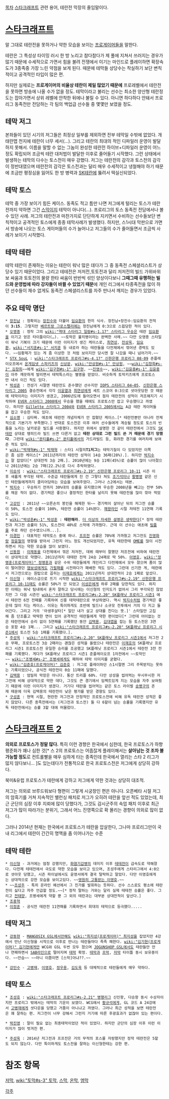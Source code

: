[[목차]]
[[스타크래프트]] 관련 용어, 테란전 막장의 줄임말이다.
= [[스타크래프트]] =
말 그대로 테란전을 못하거나 약한 모습을 보이는 [[프로게이머]]들을 말한다.

테란은 그 특성상 타이밍 러시 한 방 노리고 참다참다가 제 풀에 지쳐서 쓰러지는 경우가 많기 때문에 수세적으로 가면서 힘을 불려 전쟁에서 이기는 마인드로 플레이하면 확장속도가 3종족중 가장 느린 약점을 보게 된다. 때문에 테막들 상당수는 착실하기 보단 변칙적이고 공격적인 타입이 많은 편. 

하지만 실제로는 '''프로게이머의 비율상 테란이 제일 많았기 때문에''' 프로레벨에서 테란전을 못하면 방송에 나올 수가 없을 정도. 테막이라고 불리는 선수는 최소한 양산형 테란정도는 잡아가면서 상위 레벨에 안착한 뒤에나 불릴 수 있다. 아니면 하다하다 안돼서 프로리그 동족전만 전담하는 각 팀의 백업급 선수들 중 몇몇만 보였을 정도.
== 테막 저그 ==
본좌들이 있던 시기의 저그들은 최정상 일부를 제외하면 전부 테막일 수밖에 없었다. 개태란맵 천지에 테란이 너무 세서(…). 그리고 테란의 최대의 적인 디파일러 운영이 발달하지 못해서. 이름을 말할 수 없는 그놈이 완성한 테란전 하이브+디파일러 운영이 어느정도 확립되어 조금씩 테란 대처법이 발달한 이후로 줄어들기 시작했다. 그런 상태에서 발생하는 테막의 다수는 토스전이 매우 강했다. 저그는 테란전의 감각과 토스전의 감각이 정반대였으며 테란전의 감각은 토스전과는 달리 매우 수세적이고 냉철해야 하기 때문에 조금만 평정심을 잃어도 한 방 병력과 [[SK테란]]에 뚫려서 떡실신되었다.
== 테막 토스 ==
테막 중 가장 보이기 힘든 케이스. 동족도 적고 틈만 나면 저그에게 털리는 토스가 테란전까지 약하면 그건 [[스막]]이지 테막이 아니다(…). 프로리그의 토스 동족전 전담에서나 볼 수 있던 사례. 저그의 테란전과 마찬가지로 단단하게 지키면서 수비하는 선수들보단 변칙적이고 공격적인 토스에게 종종 테막사례가 발생했다. 하지만, 스1시대 막판으로 가면서 방송에 나오는 토스 게이머들의 수가 늘어나고 저그들의 수가 줄어들면서 조금씩 사례가 보이기 시작했다.
== 테막 테란 ==
테막 테란이 존재하는 이유는 테란이 워낙 많은 데다가 그 중 동족전 스페셜리스트가 상당수 있기 때문이었다. 그리고 테테전은  저저전,토토전과 달리 저저전의 빌드 가위바위보 싸움과 토토전의 물량 한타 싸움이 반반씩 섞인 양상이다보니 '''그때그때 유행하는 빌드와 운영법에 따라 강자들이 바뀔 수 있었기 때문'''에 개인 리그에서 타종족전을 많이 하던 선수들이 재수 없게도 동족전 스페셜리스트를 자주 만나서 깨지는 경우가 있었다.
== 주요 테막 명단 ==
 * [[장진남]] : 정확히는 [[장진수]]와 더불어 [[임요환]]의 한끼 식사. 장진남+장진수:임요환의 전적이 '''3:15'''. 그렇지만 [[베르트랑 그로스펠리에]]는 장진남에게 0:3으로 스윕당한 적이 있다.
 * [[오영종]] : 정작 그의 [[wiki:"역대 스타리그 일람#s-1.17" 스타리그 우승]]은 테란 [[임요환]]을 이기고 얻은 타이틀이다(…). ~~토막은 불치병이라는 완벽한 사례.~~ 다만 오영종 스타일이 워낙 기복이 크기 때문에 이런 이미지가 생긴 케이스로, [[최연성]], [[전상욱]], [[임요환]], [[wiki:"서지훈#s-1" 서지훈]] 등 내로라 하는 테란들을 다전제에서 꺾어낸 경력도 있다. ~~임황제가 있는 게 좀 이상한 것 처럼 보이지만 당시엔 잘 나갔을 때니 넘어가자.~~
 * [[STX SouL]] : [[wiki:"스타크래프트 프로리그#s-4.17" 신한은행 프로리그 08-09]] 준플레이오프에서 [[온게임넷 스파키즈]]의 [[신상문]], [[wiki:"안상원#s-1" 안상원]], ~~[[wiki:"김창희#s-2" 김창희]]~~에게 [[wiki:"김구현#s-1" 김구현]], ~~[[진영수]]~~, [[wiki:"김윤중#s-1" 김윤중]]이 아주 깨끗하게 발리면서 테막특스라는 별명을 얻었다. 비슷하게 토막키즈에게 프로토스만 내서 이긴 적도 있다.
 * [[박성준]] : 전성기 시절엔 테란전도 준수했던 선수지만 [[IOPS 스타리그 04~05]], [[신한은행 스타리그 2005]] 결승전에서 각각 [[이윤열]]과 [[최연성]]에게 세트 스코어 0:3으로 셧아웃당한 것 때문에 테막이라는 이미지가 생겼고, 2006년도에 들어오면서 점차 테란전의 성적이 저조해지기 시작하여 [[EVER 스타리그 2008]]에서 우승을 했을 때에도 프로토스만 잡고 우승했다고 까였다. 하지만 [[Gillette 스타리그 2004]]와 [[EVER 스타리그 2005]]에서는 A급 테란 게이머들을 잡고 우승한 적도 있다. 
 * [[심소명]] : 심타짜. 애초에 테란전 개념자체가 안 잡혔던 케이스.[* 테란전뿐만 아니라 전체적으로 기본기가 부족했다.] 반대로 토스전은 이후 여러 선수들에게 계승될 정도로 토스의 빈틈을 노리는 날카로운 빌드를 사용했다. 하지만 위에서 설명한 것 같이 테란전에서 그것도 [[SK테란]] 상대로 땡히드라 빌드 쓰면 다른거 없고 '''테란 상대로 그런 빌드 쓴 거 때문에 경기 망했다'''. 그런데 [[wiki:"몬티홀#s-2" 몬티홀]]에서의 가드라빌드 등, 화려한 경기를 여러차례 보여준 적도 있다.
 * [[wiki:"박재혁#s-1" 박재혁]] : 스타1 시절의'''T1저그'''는 테막기질이 다 있었지만 이쪽은 좀 심한 케이스[* 2011년까지의 테란전 성적이 14승 36패(28%).]. 하지만 [[박지수]]는 잘 잡았다[* 상대전적 3승 2패.]. 2010년에는 9승 11패(45%)로 승률이 많이 나아졌으나 2011년에는 2승 7패(22.2%)로 다시 추락하였다. 
 * [[이승석]] : [[wiki:"스타크래프트 프로리그#s-2.19" 신한은행 프로리그 10-11]] 시즌 이후 새롭게 부각된 테막. 수준급 테란들에게 진 건 그렇다 쳐도 [[조기석]]이나 [[황병영]] 같은 신인 테란들에게까지 클리어당하는 모습을 보여주었다. 그러나 스2에서는 테본.
 * [[박지수]] : 우승하기 전까지 30%대의 승률을 유지했으며 우승한 2008년을 빼고는 전부 50%를 채운 적이 없다. 경기력은 좋으나 결정적인 한타를 날리지 못해 테란전을 많이 깎아 먹었다.
 * [[고강민]] : 2011년 ~~오른손의 봉인을 해제한 뒤~~ 경기력이 살아난 뒤의 저그전 승률이 50%, 토스전 승률이 100%, 테란전 승률이 14%였다. [[패왕라인]] 시절 저테전 11연패 기록도 있다.
 * [[wiki:"박성훈#s-1" 박성훈]] : '''테란해라'''. [[더 이상의 자세한 설명은 생략한다]][* 정작 테란전과 저그전 승률이 51%, 토스전이 40%로 스막에 가까웠다. 근데 이 선수는 애초에 [[팀플레이#s-2|팀플]]을 주로 하던 선수였으니까...].
 * [[이경민]] : 대표적인 테막토스 중에 하나. [[프프전]] 승률은 70%에 가까웠고 저그전도 [[진영화]]랑 [[장윤철]]의 영향을 받아서 그런지 어느 정도 개선되었지만, 유독 테란한테 [[OME]]를 많이 시전하면서 지는 약한 모습을 많이 보였다.
 * [[신동원]] : [[이제동]]을 다전제에서 꺾은 저저전, 데뷔 때부터 잘했던 저프전에 비하여 테란전이 상대적으로 약했다. 2011년까지 대테란 전적 24승 24패로 딱 50%. [[이영호]], [[wiki:"정명훈(프로게이머)" 정명훈]]과 같은 수위 테란들에게 개인리그 다전제에서 모두 졌으며 폼이 많이 떨어졌던 [[염보성]]에게도 [[가필패#s-1|가필패]]를 시전하다가 패배한 적도 있다. 그런데 신기한 게, 테란에서 저그전으로는 원탑으로 꼽히는 [[이재호]]에게는 2011년까지 상대전적이 2승 1패로 앞섰다.
 * [[이신형]] : 에이스급으로 뜨기 시작한 [[wiki:"스타크래프트 프로리그#s-2.19" 신한은행 프로리그 10-11]]때도 승률은 50%가 안 되었고 [[이성은]]에게 하루 2패를 당한적도 있다. 하지만 이때는 워낙 팀내에서 혼자 잘하고 당시에는 이신형의 인지도가 없어서 그리 부각되진 않았지만 그 다음 시즌인 [[wiki:"스타크래프트 프로리그#s-2.20" SK플래닛 프로리그 시즌1]] 에서 테란전 6전 전패를 기록하여 신흥 테막테란으로 부상하였다. 역시 [[박지수]]처럼 경기력은 좋은데 많이 지는 케이스. 이유는 특이하게도 초반에 빌드나 소규모 전투에서 거의 다 지고 들어간다. 그리고 거의 '아생후살타[* 일단 내가 살고 상대를 친다는 뜻.]' 스타일만 고집해 좀 단조롭고 딱딱한 면이 있어 공격적인 테란들에게 약한 편이었다[* 그런데 어이없는 것은 테란전에서 승리 없이 5연패를 기록했던 동안 [[김택용]], [[김대엽]]을 잡는 등 토스전은 3연승 포함 4승 1패... 그리고 [[wiki:"스타크래프트 프로리그#s-2.20" SK플래닛 프로리그 시즌1]]에서 토스전 5승 1패를 기록했다.].
 * [[주성욱]] : [[wiki:"스타크래프트 프로리그#s-2.20" SK플래닛 프로리그 시즌1]]에서 저그전 2승 무패, 프로토스전 3승 2패라는 괜찮은 성적을 올렸으나 테란전은 [[이재호]]의 SK플래닛 프로리그 시즌1 프로토스전 유일한 승리를 조공했고 SK플래닛 프로리그 시즌1에서 테란전 3전 전패를 기록했다. 게다가 SK플래닛 프로리그 시즌1 준플레이오프 1차전에서 ~~토막인~~ [[wiki:"조병세#s-2" 조병세]]에게도 패하여 테막 이미지를 굳혔다.
 * [[wiki:"김준호(프로게이머)" 김준호]] : 저그로 플레이하던 스1시절엔 그리 주목받지는 못하는 기록이었으나, 공식전 테란전이 0승 11패에 달했다.
 * [[김택용]] : 엄밀히 막장은 아니다. 통산 트리플 60%. 다만 상성을 씹어먹는 무시무시한 저그전에 비해 상대적으로 약한 데다, 그것도 큰 경기에서 임팩트있게 지는 모습을 자주 보여줬기 때문에 이런 이미지가 생겼다. 거기다 테란을 씹어먹는 같은 토스 라이벌 [[송병구]]의 존재 때문에 더욱 김택용의 테란전이 낮은 평가를 받은 경향도 있다.
 * [[구성훈]] : 현역 시절, 현란한 저그전과 안정적인 프로토스전에 비해 유독 테란전 성적은 좋지 않았다. 다른 종족전에서는 (저그전과 토스전) 둘 다 6할이 넘는 승률을 기록했지만 유독 테란전에서는 승률 3할 대에 머물렀다.
= [[스타크래프트 2]] =
'''의외로 프로토스가 정말 많다.''' 특히 이런 경향은 한국에서 심한데, 한국 프로토스가 하향평준화가 꽤나 심한 것[* 스 2의 프로토스는 어줍잖게 플레이해서는 '''살아남는 것 조차 불가능할 정도'''로 컨트롤빨을 매우 심하게 타는 종족인데 한국에서 열리는 스타 2 리그가 많지 않다보니... ]도 있는데다가 전통적으로 한국 프로토스전은 저그에게 상당히 강하다.

북미&유럽 프로토스가 테란에게 강하고 저그에게 약한 것과는 상당히 대조적.

저그는 의외로 브루드워보다 형편이 그렇게 시궁창인 편은 아니다. 오픈베타 시절 저그의 암흑기를 거쳐 지속적인 밸런싱 패치로 저그가 오히려 테란을 앞선 적도 있었는데, 최근 군단의 심장 이후 지뢰에 많이 당했다가, 그것도 감시군주의 속업 패치 이후로 최근 저그가 많이 따라가는 분위기, 그래서 어느 진영쪽으로 확 몰리는 경향이 의외로 많이 없다.

그러나 2014년 현재는 한국에서 프로토스가 테란을 압살한다, 그나마 프로리그만이 국내 리그에서 테란이 간간히 명맥을 좀 이어나가는 수준

== 테막 테란 ==
 * [[이신형]] - 과거에는 엄청 강했지만, [[화염기갑병]]의 데미지 이후 [[테테전]]이 급속도로 약해졌다. 다전제 테테전에서 극도로 약한 모습을 보이고 있으며, 조성주에게 스타리그에서 4:0으로 셧아웃 당했고, 시즌 파이널에서도 윤영서에게 결국 탈락하고 말았다. 다만 이영호에게는 상대적으로 강한 모습을 보이고있다. ~~[[영고라인|영원히 고통받는 이영호]].~~
 * ~~[[조성주]] - 특히 온라인 예선에서 그 진가를 발휘하는 듯하다. 선수 스스로도 평소에 테란전이 싫다고 자주 언급할 정도.~~[* 정작 말하는 거와는 달리 실제 테테전 승률은 좋다. 그리고 [[전태양]], 조병세에게 약할 뿐 그 외의 테란과는 대부분 상대전적이 앞선다.]
 * [[조중혁]] 
 * [[이정훈]] - 공식전 테란전 11연패를 기록하면서 희대의 테막으로 등극했다.....

== 테막 저그 ==
 * [[강동현]] - [[MANGOSIX GSL]]에서만해도 [[wiki:"최지성(프로게이머)" 최지성]]을 잡았지만 4강에서 만난 이신형을 시작으로 이후로 만나는 테란들마다 족족 패한다. [[wiki:"김기현(프로게이머)" 김기현]]에게만 WCG와 GSL 두번 모두 졌으며 [[JOGUNSHOP GSL]]에서도 테란들만 만나 연패하면서 [[SAB라인]]으로 떨어지며 [[테막]] 확정. [[테막]]과 [[프막]], [[저막]] 타이틀 동시 보유중이다. ~~안습~~ ~~아니 이쯤이면 [스막]아냐??.~~

 * [[강민수]] - [[고병재]], [[이영호]], [[정우용]], [[김도욱]] 등 대체적으로 테란들에게 매우 약하다.
== 테막 토스 ==
 * [[조성호]] : [[wiki:"스타크래프트 프로리그#s-2.21" 병행리그]] 신인왕, 다승왕 동시 수상자이지만 프로리그 밖에서는 테막의 기운이 보였다. WCG에서 [[황규석]]에게, GL 코드 A 24강에서 [[고병재]]에게 셧다운을 당했고 거품이 아니냐고 까였다. 그러나 최근 성적을 보면 테란전은 꽤 잘하는 편. 저그전이 너무 강해서 그런지 거기에 따른 후광효과가 없잖아 있는 편이다.

 * [[박진영]] : 말이 필요 없는 최종테막이었던 적이 있었다. 하지만 군단의 심장 이후 이런 이미지가 많이 벗겨진 편.

 * [[주성욱]] : 2014년 저그전과 프프전은 거의 무적의 포스를 자랑했지만 정작 테란전은 5할도 되지 않는다. 다만 특이하게도 토스전을 잘하는 이신형한테는 강한 편.

= 참조 항목 =
[[저막]], [[wiki:"토막#s-3" 토막]], [[스막]], [[온막]], [[엠막]]

[[각주]]
